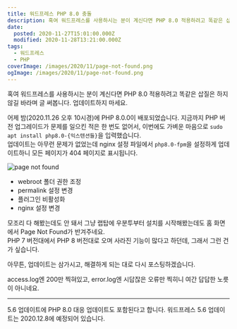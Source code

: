 ```yaml
---
title: 워드프레스 PHP 8.0 충돌
description: 혹여 워드프레스를 사용하시는 분이 계신다면 PHP 8.0 적용하려고 똑같은 삽질은 하지 않길 바라며 글 써봅니다. 업데이트하지 마세요. 어제 밤(2020.11.26 오후 10시경)에 PHP 8.0.0이 배포되었습니다. 지금까지 PHP 버전 업그레이드가 문제를 일으킨 적은 한 번도 없어서, 이번에도 가벼운 마음으로 sudo apt install php8.0-{익스텐션들}을 입력했습니다.업데이트는 아무런 문제가 없었는데 nginx 설정 파일에서 php8.0-fpm을 설정하게 업데이트하니 모든 페이지가 404 페이지로
date:
  posted: 2020-11-27T15:01:00.000Z
  modified: 2020-11-28T13:21:00.000Z
tags:
  - 워드프레스
  - PHP
coverImage: /images/2020/11/page-not-found.png
ogImage: /images/2020/11/page-not-found.png
---
```


혹여 워드프레스를 사용하시는 분이 계신다면 PHP 8.0 적용하려고 똑같은 삽질은 하지 않길 바라며 글 써봅니다. 업데이트하지 마세요.

어제 밤(2020.11.26 오후 10시경)에 PHP 8.0.0이 배포되었습니다. 지금까지 PHP 버전 업그레이드가 문제를 일으킨 적은 한 번도 없어서, 이번에도 가벼운 마음으로 `sudo apt install php8.0-{익스텐션들}`을 입력했습니다.  
업데이트는 아무런 문제가 없었는데 nginx 설정 파일에서 `php8.0-fpm`을 설정하게 업데이트하니 모든 페이지가 404 페이지로 표시됩니다.

![page not found](/images/2020/11/page-not-found.png)

* webroot 폴더 권한 조정
* permalink 설정 변경
* 플러그인 비활성화
* nginx 설정 변경

모조리 다 해봤는데도 안 돼서 그냥 랩탑에 우분투부터 설치를 시작해봤는데도 홈 화면에서 Page Not Found가 반겨주네요.  
PHP 7 버전대에서 PHP 8 버전대로 오며 사라진 기능이 많다고 하던데, 그래서 그런 건가 싶습니다.

아무튼, 업데이트는 삼가시고, 해결하게 되는 대로 다시 포스팅하겠습니다.

access.log엔 200만 찍혀있고, error.log엔 시답잖은 오류만 찍히니 여간 답답한 노릇이 아니네요.

---

5.6 업데이트에 PHP 8.0 대응 업데이트도 포함된다고 합니다. 워드프레스 5.6 업데이트는 2020.12.8에 예정되어 있습니다.